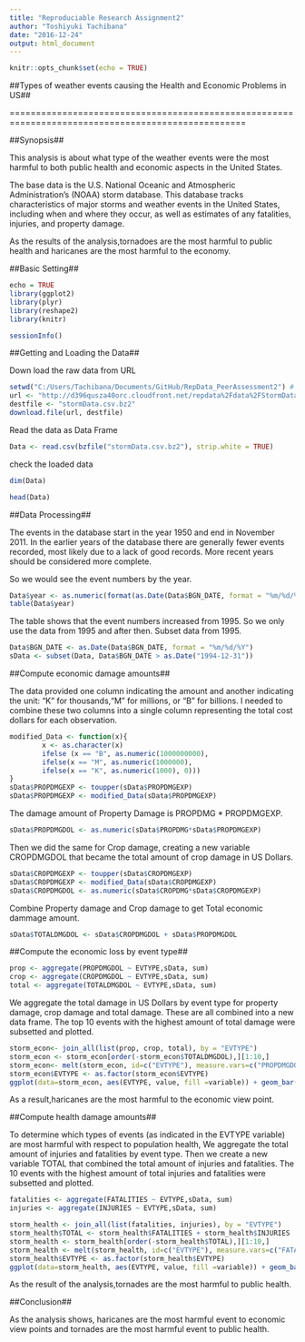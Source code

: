 ```yaml
---
title: "Reproduciable Research Assignment2"
author: "Toshiyuki Tachibana"
date: "2016-12-24"
output: html_document
---
```


```r
knitr::opts_chunk$set(echo = TRUE)
```

##Types of weather events causing the Health and Economic Problems in US##

===================================================================================================

##Synopsis##

This analysis is about what type of the weather events were the most harmful to both public health and economic aspects in the United States.

The base data is the U.S. National Oceanic and Atmospheric Administration's (NOAA) storm database. This database tracks characteristics of major storms and weather events in the United States, including when and where they occur, as well as estimates of any fatalities, injuries, and property damage.

As the results of the analysis,tornadoes are the most harmful to public health and haricanes are the most harmful to the economy.

##Basic Setting##
```r
echo = TRUE  
library(ggplot2)
library(plyr)
library(reshape2)
library(knitr)

sessionInfo()
```

##Getting and Loading the Data##

Down load the raw data from URL
```r
setwd("C:/Users/Tachibana/Documents/GitHub/RepData_PeerAssessment2") # Set wd
url <- "http://d396qusza40orc.cloudfront.net/repdata%2Fdata%2FStormData.csv.bz2"
destfile <- "stormData.csv.bz2"
download.file(url, destfile)
```

Read the data as Data Frame
```r
Data <- read.csv(bzfile("stormData.csv.bz2"), strip.white = TRUE)
```

check the loaded data

```r
dim(Data)
```

```r
head(Data)
```

##Data Processing##

The events in the database start in the year 1950 and end in November 2011. In the earlier years of the database there are generally fewer events recorded, most likely due to a lack of good records. More recent years should be considered more complete.

So we would see the event numbers by the year.

```r
Data$year <- as.numeric(format(as.Date(Data$BGN_DATE, format = "%m/%d/%Y %H:%M:%S"), "%Y"))
table(Data$year)
```

The table shows that the event numbers increased from 1995. So we only use the data from 1995 and after then.
Subset data from 1995.

```r
Data$BGN_DATE <- as.Date(Data$BGN_DATE, format = "%m/%d/%Y")
sData <- subset(Data, Data$BGN_DATE > as.Date("1994-12-31"))
```

##Compute economic damage amounts##

The data provided one column indicating the amount and another indicating the unit: "K" for thousands,"M" for millions, or "B" for billions. I needed to combine these two columns into a single column representing the total cost dollars for each observation.

```r
modified_Data <- function(x){
        x <- as.character(x)
        ifelse (x == "B", as.numeric(1000000000),
        ifelse(x == "M", as.numeric(1000000), 
        ifelse(x == "K", as.numeric(1000), 0)))
}
sData$PROPDMGEXP <- toupper(sData$PROPDMGEXP)
sData$PROPDMGEXP <- modified_Data(sData$PROPDMGEXP)
```

The damage amount of Property Damage is PROPDMG * PROPDMGEXP.

```r
sData$PROPDMGDOL <- as.numeric(sData$PROPDMG*sData$PROPDMGEXP)
```

Then we did the same for Crop damage, creating a new variable CROPDMGDOL that became the total amount of crop damage in US Dollars.

```r
sData$CROPDMGEXP <- toupper(sData$CROPDMGEXP)
sData$CROPDMGEXP <- modified_Data(sData$CROPDMGEXP)
sData$CROPDMGDOL <- as.numeric(sData$CROPDMG*sData$CROPDMGEXP)
```

Combine Property damage and Crop damage to get Total economic dammage amount. 
```r
sData$TOTALDMGDOL <- sData$CROPDMGDOL + sData$PROPDMGDOL
```

##Compute the economic loss by event type##

```r
prop <- aggregate(PROPDMGDOL ~ EVTYPE,sData, sum)
crop <- aggregate(CROPDMGDOL ~ EVTYPE,sData, sum)
total <- aggregate(TOTALDMGDOL ~ EVTYPE,sData, sum)


```

We aggregate the total damage in US Dollars by event type for property damage, crop damage and total damage. These are all combined into a new data frame. The top 10 events with the highest amount of total damage were subsetted and plotted. 

```r
storm_econ<- join_all(list(prop, crop, total), by = "EVTYPE")
storm_econ <- storm_econ[order(-storm_econ$TOTALDMGDOL),][1:10,]
storm_econ<- melt(storm_econ, id=c("EVTYPE"), measure.vars=c("PROPDMGDOL","CROPDMGDOL"))
storm_econ$EVTYPE <- as.factor(storm_econ$EVTYPE)
ggplot(data=storm_econ, aes(EVTYPE, value, fill =variable)) + geom_bar(stat="identity")+xlab("Storm Event") + ylab("Total Damage in US Dollars") + ggtitle("Crop and Property Damage by Storm Event")+theme(axis.title.x=element_text(vjust=-2)) +theme(plot.margin = unit(c(1,1,1,0), "cm"))+theme(axis.title.x = element_text(size=10),axis.title.y = element_text(size=10))+ theme(axis.text.x = element_text(size=4),axis.text.y = element_text(size=8,angle=90)) 

```

As a result,haricanes are the most harmful to the economic view point.

##Compute health damage amounts##

To determine which types of events (as indicated in the EVTYPE variable) are most harmful with respect to population health, We aggregate the total amount of injuries and fatalities by event type. Then we create a new variable TOTAL that combined the total amount of injuries and fatalities. The 10 events with the highest amount of total injuries and fatalities were subsetted and plotted. 

```r
fatalities <- aggregate(FATALITIES ~ EVTYPE,sData, sum)
injuries <- aggregate(INJURIES ~ EVTYPE,sData, sum)

storm_health <- join_all(list(fatalities, injuries), by = "EVTYPE")
storm_health$TOTAL <- storm_health$FATALITIES + storm_health$INJURIES
storm_health <- storm_health[order(-storm_health$TOTAL),][1:10,]
storm_health <- melt(storm_health, id=c("EVTYPE"), measure.vars=c("FATALITIES","INJURIES"))
storm_health$EVTYPE <- as.factor(storm_health$EVTYPE)
ggplot(data=storm_health, aes(EVTYPE, value, fill =variable)) + geom_bar(stat="identity")+xlab("Storm Event") + ylab("Total") + ggtitle("Injuries and Fatalities by Storm Event")+theme(axis.title.x=element_text(vjust=-2)) +theme(plot.margin = unit(c(1,1,1,0), "cm"))+theme(axis.title.x = element_text(size=10),axis.title.y = element_text(size=10))+ theme(axis.text.x = element_text(size=4),axis.text.y = element_text(size=8,angle=90)) 
```

As the result of the analysis,tornades are the most harmful to public health.

##Conclusion##

As the analysis shows, haricanes are the most harmful event to economic view points and tornades are the most harmful event to public health.













